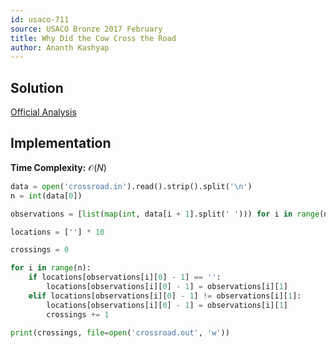 ```yaml
---
id: usaco-711
source: USACO Bronze 2017 February
title: Why Did the Cow Cross the Road
author: Ananth Kashyap
---
```


## Solution

[Official Analysis](http://www.usaco.org/current/data/sol_crossroad_bronze_feb17.html)

## Implementation

**Time Complexity:** $\mathcal{O}(N)$

<LanguageSection>
<PySection>

```py
data = open('crossroad.in').read().strip().split('\n')
n = int(data[0])

observations = [list(map(int, data[i + 1].split(' '))) for i in range(n)]

locations = [''] * 10

crossings = 0

for i in range(n):
	if locations[observations[i][0] - 1] == '':
		locations[observations[i][0] - 1] = observations[i][1]
	elif locations[observations[i][0] - 1] != observations[i][1]:
		locations[observations[i][0] - 1] = observations[i][1]
		crossings += 1

print(crossings, file=open('crossroad.out', 'w'))
```

</PySection>

</LanguageSection>
